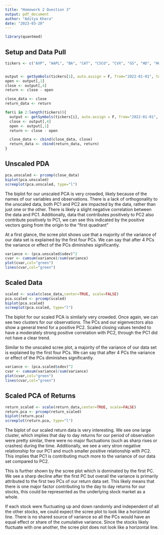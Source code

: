 ```yaml
---
title: "Homework 2 Question 3"
output: pdf_document
author: "Aditya Khera"
date: "2023-03-20"
---
```


```r
library(quantmod)

```

## Setup and Data Pull
```r
tickers <- c("AXP", "AAPL", "BA", "CAT", "CSCO", "CVX", "GS", "HD", "HON", "IBM", "INTC", "JNJ", "KO", "JPM", "MCD", "MMM", "MRK", "MSFT", "NKE", "PG", "TRV", "UNH", "CRM", "VZ", "V", "WBA", "WMT", "DIS", "DOW")


output <- getSymbols(tickers[1], auto.assign = F, from="2022-01-01", to = "2023-01-01")
open <- output[,1]
close <- output[,4]
return <- close - open

close_data <- close
return_data <- return

for(i in 2:length(tickers)){
  output <- getSymbols(tickers[i], auto.assign = F, from="2022-01-01", to = "2023-01-01")
  close <- output[,4]
  open <- output[,1]
  return <- close - open

  close_data <- cbind(close_data, close)
  return_data <- cbind(return_data, return)
}

```

## Unscaled PDA
```r
pca.unscaled <- prcomp(close_data)
biplot(pca.unscaled)
screeplot(pca.unscaled, type="l")
```

The biplot for our unscaled PCA is very crowded, likely because of the names of our variables and observations. There is a lack of orthogonality to the unscaled data, both PC1 and PC2 are impacted by the data, rather than just one or the other. There is likely a slight negative correlation between the data and PC1. Additionally, data that contributes positively to PC2 also contribute positively to PC1, we can see this indicated by the positive vectors going from the origin to the "first quadrant"

At a first glance, the scree plot shows use that a majority of the variance of our data set is explained by the first four PCs. We can say that after 4 PCs the variance or effect of the PCs diminishes significantly. 


```r
variance <- (pca.unscaled$sdev)^2
cvar <- cumsum(variance)/sum(variance)
plot(cvar,col="green")
lines(cvar,col="green")
```

## Scaled Data
```r
scaled <- scale(close_data,center=TRUE, scale=FALSE)
pca.scaled <- prcomp(scaled)
biplot(pca.scaled)
screeplot(pca.scaled, type="l")

```
The biplot for our scaled PCA is similarly very crowded. Once again, we can see two clusters for our observations. The PCs and our eigenvectors also show a general trend for a positive PC2. Scaled closing values tended to have a moderately strong positive correlation with PC2, through the PC1 did not have a clear trend. 

Similar to the unscaled scree plot, a majority of the variance of our data set is explained by the first four PCs. We can say that after 4 PCs the variance or effect of the PCs diminishes significantly. 

```r
variance <- (pca.scaled$sdev)^2
cvar <- cumsum(variance)/sum(variance)
plot(cvar,col="green")
lines(cvar,col="green")
```
## Scaled PCA of Returns
```r
return_scaled <- scale(return_data,center=TRUE, scale=FALSE)
return.pca <- prcomp(return_scaled)
biplot(return.pca)
screeplot(return.pca, type="l")
```
The biplot of our scaled return data is very interesting. We see one large cluster, which implies that day to day returns for our period of observation were pretty similar, there were no major fluctuations (such as sharp rises or crashes) during the time. Additionally, we see a very stron negative relationship for our PC1 and much smaller positive relationship with PC2. This implies that PC1 is contributing much more to the variance of our data set compared to PC2. 

This is further shown by the scree plot which is dominated by the first PC. We see a sharp decline after the first PC but overall the variance is primarily attributed to the first two PCs of our return data set. This likely means that there is one major factor contributing to the day to day returns for our stocks, this could be represented as the underlying stock market as a whole.

If each stock were fluctuating up and down randomly and independent of all the other stocks, we could expect the scree plot to look like a horizontal line. There is no shared source of variance so all the PCs would have an equal effect or share of the cumulative variance. Since the stocks likely fluctuate with one another, the scree plot does not look like a horizontal line.

